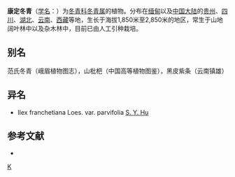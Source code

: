 {{Speciesbox 
| taxon = Ilex franchetiana
| authority = Loes.
| subdivision_ranks =[[变种|变种]]
| subdivision =
* 康定冬青 ''I. f.'' var. ''franchetiana''
* [[小叶康定冬青|小叶康定冬青]] ''I. f.'' var. ''parvifolia''
}}

'''康定冬青'''（[[学名|学名]]：{{lang|la|''Ilex franchetiana''}}）为[[冬青科|冬青科]][[冬青属|冬青属]]的植物。分布在[[缅甸|缅甸]]以及[[中国大陆|中国大陆]]的[[贵州|贵州]]、[[四川|四川]]、[[湖北|湖北]]、[[云南|云南]]、[[西藏|西藏]]等地，生长于海拔1,850米至2,850米的地区，常生于山地阔叶林中以及杂木林中，目前已由人工引种栽培。

== 别名 ==
范氏冬青（峨眉植物图志），山枇杷（中国高等植物图鉴），黑皮紫条（云南镇雄）

== 异名 ==
* Ilex franchetiana Loes. var. parvifolia [[胡秀英|S. Y. Hu]]

== 参考文献 ==
<div class="references-small">
* {{cite web| url =http://www.bioinfo.cn/db05/KmzwSpecies.php?action=view&id=14129| title =康定冬青| work =《中国高等植物数据库全库》| publisher =中国科学院微生物研究所| author =昆明植物研究所| accessdate =2009-02-24| deadurl =yes| archiveurl =https://web.archive.org/web/20160305024631/http://www.bioinfo.cn/db05/KmzwSpecies.php?action=view&id=14129| archivedate =2016-03-05}}
</div>
{{Taxonbar|from=Q11063671}}

[[Category:冬青属|K]]


{{植物小作品}}